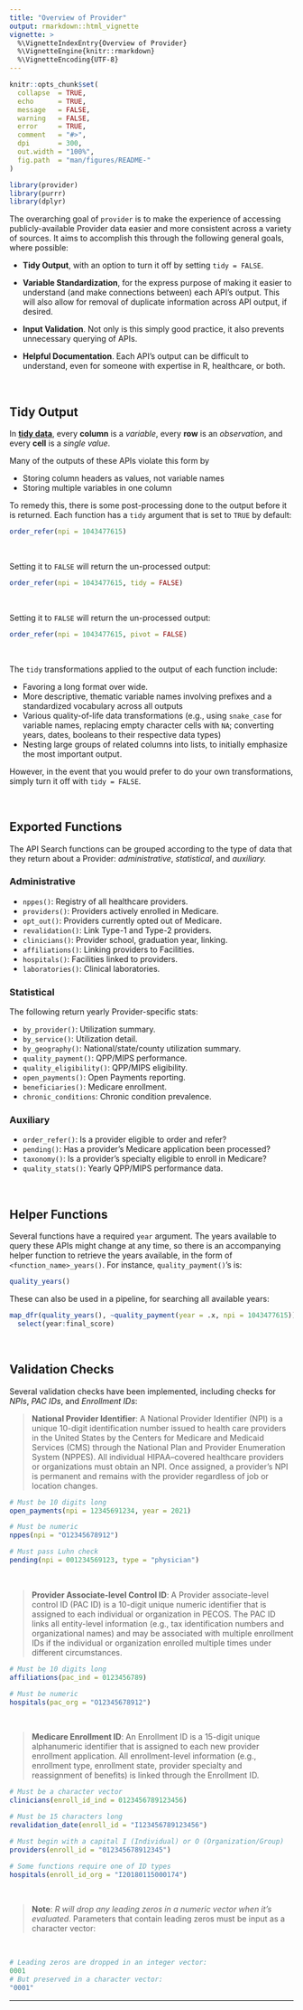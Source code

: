 ```yaml
---
title: "Overview of Provider"
output: rmarkdown::html_vignette
vignette: >
  %\VignetteIndexEntry{Overview of Provider}
  %\VignetteEngine{knitr::rmarkdown}
  %\VignetteEncoding{UTF-8}
---
```


```r
knitr::opts_chunk$set(
  collapse  = TRUE,
  echo      = TRUE, 
  message   = FALSE, 
  warning   = FALSE,
  error     = TRUE,
  comment   = "#>",
  dpi       = 300, 
  out.width = "100%",
  fig.path  = "man/figures/README-"
)
```

```r
library(provider)
library(purrr)
library(dplyr)
```


The overarching goal of `provider` is to make the experience of accessing publicly-available Provider data easier and more consistent across a variety of sources. It aims to accomplish this through the following general goals, where possible:


   - **Tidy Output**, with an option to turn it off by setting `tidy = FALSE`.

   - **Variable Standardization**, for the express purpose of making it easier to understand (and make connections between) each API's output. This will also allow for removal of duplicate information across API output, if desired.
   
   - **Input Validation**. Not only is this simply good practice, it also prevents unnecessary querying of APIs.
   
   - **Helpful Documentation**. Each API's output can be difficult to understand, even for someone with expertise in R, healthcare, or both.

<br>

## Tidy Output

In [**tidy data**](https://tidyr.tidyverse.org/articles/tidy-data.html), every **column** is a *variable*, every **row** is an *observation*, and every **cell** is a *single value*. 

Many of the outputs of these APIs violate this form by 

   - Storing column headers as values, not variable names
   - Storing multiple variables in one column

To remedy this, there is some post-processing done to the output before it is returned. Each function has a `tidy` argument that is set to `TRUE` by default:

```r
order_refer(npi = 1043477615)
```

<br>

Setting it to `FALSE` will return the un-processed output:

```r
order_refer(npi = 1043477615, tidy = FALSE)
```

<br>

Setting it to `FALSE` will return the un-processed output:

```r
order_refer(npi = 1043477615, pivot = FALSE)
```

<br>

The `tidy` transformations applied to the output of each function include: 

   - Favoring a long format over wide.
   - More descriptive, thematic variable names involving prefixes and a standardized vocabulary across all outputs
   - Various quality-of-life data transformations (e.g., using `snake_case` for variable names, replacing empty character cells with `NA`; converting years, dates, booleans to their respective data types)
   - Nesting large groups of related columns into lists, to initially emphasize the most important output.

However, in the event that you would prefer to do your own transformations, simply turn it off with `tidy = FALSE`.

<br>

## Exported Functions

The API Search functions can be grouped according to the type of data that they return about a Provider: *administrative*, *statistical*, and *auxiliary.*

### Administrative

   * `nppes()`: Registry of all healthcare providers.
   * `providers()`: Providers actively enrolled in Medicare.
   * `opt_out()`: Providers currently opted out of Medicare.
   * `revalidation()`: Link Type-1 and Type-2 providers.
   * `clinicians()`: Provider school, graduation year, linking.
   * `affiliations()`: Linking providers to Facilities.
   * `hospitals()`: Facilities linked to providers.
   * `laboratories()`: Clinical laboratories.

### Statistical

The following return yearly Provider-specific stats:

   * `by_provider()`: Utilization summary.
   * `by_service()`: Utilization detail.
   * `by_geography()`: National/state/county utilization summary.
   * `quality_payment()`: QPP/MIPS performance.
   * `quality_eligibility()`: QPP/MIPS eligibility.
   * `open_payments()`: Open Payments reporting.
   * `beneficiaries()`: Medicare enrollment.
   * `chronic_conditions`: Chronic condition prevalence.

### Auxiliary

   * `order_refer()`: Is a provider eligible to order and refer?
   * `pending()`: Has a provider's Medicare application been processed?
   * `taxonomy()`: Is a provider's specialty eligible to enroll in Medicare?
   * `quality_stats()`: Yearly QPP/MIPS performance data.

<br>

## Helper Functions

Several functions have a required `year` argument. The years available to query these APIs might change at any time, so there is an accompanying helper function to retrieve the years available, in the form of `<function_name>_years()`. For instance, `quality_payment()`'s is:

```r
quality_years()
```

These can also be used in a pipeline, for searching all available years:

```r
map_dfr(quality_years(), ~quality_payment(year = .x, npi = 1043477615)) |> 
  select(year:final_score)
```

<br>

## Validation Checks

Several validation checks have been implemented, including checks for *NPIs*, *PAC IDs*, and *Enrollment IDs*:

> **National Provider Identifier**: 
> A National Provider Identifier (NPI) is a unique 10-digit identification number issued to health care providers in the United States by the Centers for Medicare and Medicaid Services (CMS) through the National Plan and Provider Enumeration System (NPPES). All individual HIPAA–covered healthcare providers or organizations must obtain an NPI. Once assigned, a provider’s NPI is permanent and remains with the provider regardless of job or location changes.

```r
# Must be 10 digits long
open_payments(npi = 12345691234, year = 2021)

# Must be numeric
nppes(npi = "O12345678912")

# Must pass Luhn check
pending(npi = 001234569123, type = "physician")
```

<br>

> **Provider Associate-level Control ID**:
> A Provider associate-level control ID (PAC ID) is a 10-digit unique numeric identifier that is assigned to each individual or organization in PECOS. The PAC ID links all entity-level information (e.g., tax identification numbers and organizational names) and may be associated with multiple enrollment IDs if the individual or organization enrolled multiple times under different circumstances.


```r
# Must be 10 digits long
affiliations(pac_ind = 0123456789)

# Must be numeric
hospitals(pac_org = "O12345678912")
```

<br>

> **Medicare Enrollment ID**:
> An Enrollment ID is a 15-digit unique alphanumeric identifier that is assigned to each new provider enrollment application. All enrollment-level information (e.g., enrollment type, enrollment state, provider specialty and reassignment of benefits) is linked through the Enrollment ID.

```r
# Must be a character vector
clinicians(enroll_id_ind = 0123456789123456)

# Must be 15 characters long
revalidation_date(enroll_id = "I123456789123456")

# Must begin with a capital I (Individual) or O (Organization/Group)
providers(enroll_id = "012345678912345")

# Some functions require one of ID types
hospitals(enroll_id_org = "I20180115000174")
```

<br>

> **Note**: _R will drop any leading zeros in a numeric vector when it's evaluated._ Parameters that contain leading zeros must be input as a character vector:

<br>

```r
# Leading zeros are dropped in an integer vector:
0001
# But preserved in a character vector:
"0001"
```


--------------

